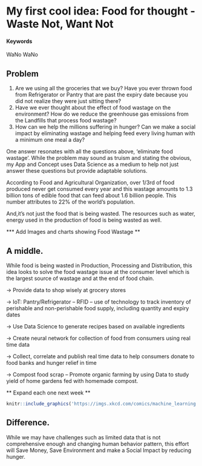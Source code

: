 # My first cool idea: Food for thought - Waste Not, Want Not

#### Keywords {-}

WaNo WaNo

## Problem

1. Are we using all the groceries that we buy? Have you ever thrown food from Refrigerator or Pantry that are past the expiry date because you did not realize they were just sitting there? 
2. Have we ever thought about the effect of food wastage on the environment? How do we reduce the greenhouse gas emissions from the Landfills that process food wastage?
3. How can we help the millions suffering in hunger? Can we make a social impact by eliminating wastage and helping feed every living human with a minimum one meal a day?  

One answer resonates with all the questions above, ‘eliminate food wastage’. While the problem may sound as truism and stating the obvious, my App and Concept uses Data Science as a medium to help not just answer these questions but provide adaptable solutions.

According to Food and Agricultural Organization, over 1/3rd of food produced never get consumed every year and this wastage amounts to 1.3 billion tons of edible food that can feed about 1.6 billion people. This number attributes to 22% of the world’s population. 

And,it’s not just the food that is being wasted. The resources such as water, energy used in the production of food is being wasted as well.

*** Add Images and charts showing Food Wastage **

## A middle.

While food is being wasted in Production, Processing and Distribution, this idea looks to solve the food wastage issue at the consumer level which is the largest source of wastage and at the end of food chain.

-> Provide data to shop wisely at grocery stores

-> IoT: Pantry/Refrigerator – RFID – use of technology to track inventory of perishable and non-perishable food supply, including quantity and expiry dates

-> Use Data Science to generate recipes based on available ingredients 

-> Create neural network for collection of food from consumers using real time data

-> Collect, correlate and publish real time data to help consumers donate to food banks and hunger relief in time

-> Compost food scrap – Promote organic farming by using Data to study yield of home gardens fed with homemade compost. 

** Expand each one next week **

<!-- ...or include images directly from the web. Cite your sources! -->
```r
knitr::include_graphics('https://imgs.xkcd.com/comics/machine_learning.png')
```
 

## Difference.

While we may have challenges such as limited data that is not comprehensive enough and changing human behavior pattern, this effort will Save Money, Save Environment and make a Social Impact by reducing hunger.
